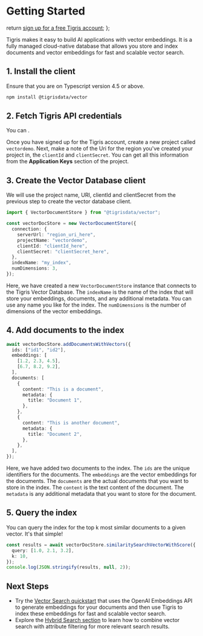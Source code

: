 # Getting Started


  return <a href={tigrisConfig.signupUrl}>sign up for a free Tigris account</a>;
};

Tigris makes it easy to build AI applications with vector embeddings. It is a
fully managed cloud-native database that allows you store and index documents
and vector embeddings for fast and scalable vector search.

## 1. Install the client

Ensure that you are on Typescript version 4.5 or above.

```bash
npm install @tigrisdata/vector
```

## 2. Fetch Tigris API credentials

You can <SignUp />.

Once you have signed up for the Tigris account, create a new project called
`vectordemo`. Next, make a note of the Uri for the region you've created your
project in, the `clientId` and `clientSecret`. You can get all this information
from the **Application Keys** section of the project.

## 3. Create the Vector Database client

We will use the project name, URI, clientId and clientSecret from the previous
step to create the vector database client.

```ts
import { VectorDocumentStore } from "@tigrisdata/vector";

const vectorDocStore = new VectorDocumentStore({
  connection: {
    serverUrl: "region_uri_here",
    projectName: "vectordemo",
    clientId: "clientId_here",
    clientSecret: "clientSecret_here",
  },
  indexName: "my_index",
  numDimensions: 3,
});
```

Here, we have created a new `VectorDocumentStore` instance that connects to the
Tigris Vector Database. The `indexName` is the name of the index that will store
your embeddings, documents, and any additional metadata. You can use any name
you like for the index. The `numDimensions` is the number of dimensions of the
vector embeddings.

## 4. Add documents to the index

```ts
await vectorDocStore.addDocumentsWithVectors({
  ids: ["id1", "id2"],
  embeddings: [
    [1.2, 2.3, 4.5],
    [6.7, 8.2, 9.2],
  ],
  documents: [
    {
      content: "This is a document",
      metadata: {
        title: "Document 1",
      },
    },
    {
      content: "This is another document",
      metadata: {
        title: "Document 2",
      },
    },
  ],
});
```

Here, we have added two documents to the index. The `ids` are the unique
identifiers for the documents. The `embeddings` are the vector embeddings for
the documents. The `documents` are the actual documents that you want to store
in the index. The `content` is the text content of the document. The `metadata`
is any additional metadata that you want to store for the document.

## 5. Query the index

You can query the index for the top k most similar documents to a given vector.
It's that simple!

```ts
const results = await vectorDocStore.similaritySearchVectorWithScore({
  query: [1.0, 2.1, 3.2],
  k: 10,
});
console.log(JSON.stringify(results, null, 2));
```

## Next Steps

- Try the
  [Vector Search quickstart](../../../quickstarts/quickstart-vector-search) that
  uses the OpenAI Embeddings API to generate embeddings for your documents and
  then use Tigris to index these embeddings for fast and scalable vector search.
- Explore the [Hybrid Search section](hybrid-search) to learn how to combine
  vector search with attribute filtering for more relevant search results.
